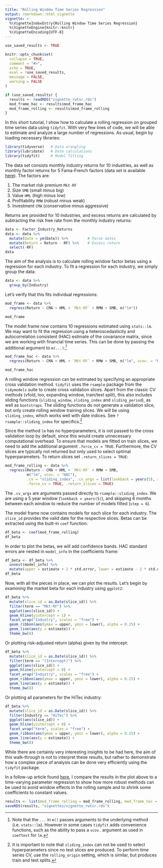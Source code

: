 ```yaml
---
title: "Rolling Window Time Series Regression"
output: rmarkdown::html_vignette
vignette: >
  %\VignetteIndexEntry{Rolling Window Time Series Regression}
  %\VignetteEngine{knitr::knitr}
  %\VignetteEncoding{UTF-8}
---
```


```r
use_saved_results <- TRUE

knitr::opts_chunk$set(
  collapse = TRUE,
  comment = "#>",
  echo = TRUE,
  eval = !use_saved_results,
  message = FALSE,
  warning = FALSE
)

if (use_saved_results) {
  results <- readRDS("vignette_rwtsr.rds")
  mod_frame_hac <- results$mod_frame_hac
  mod_frame_rolling <- results$mod_frame_rolling
}
```

In this short tutorial, I show how to calculate a rolling regression on grouped time series data using `tidyfit`. With very few lines of code, we will be able to estimate and analyze a large number of regressions. As usual, begin by loading necessary libraries:

```r
library(tidyverse)   # Data wrangling
library(lubridate)   # Date calculations
library(tidyfit)     # Model fitting
```

The data set consists monthly industry returns for 10 industries, as well as monthly factor returns for 5 Fama-French factors (data set is available  [here](https://mba.tuck.dartmouth.edu/pages/faculty/ken.french/data_library.html)). The factors are:

  1. The market risk premium `Mkt-RF`
  2. Size `SMB` (small minus big)
  3. Value `HML` (high minus low)
  4. Profitability `RMW` (robust minus weak)
  5. Investment `CMA` (conservative minus aggressive)
  
Returns are provided for 10 industries, and excess returns are calculated by subtracting the risk free rate from the monthly industry returns:

```r
data <- Factor_Industry_Returns
data <- data %>% 
  mutate(Date = ym(Date)) %>%         # Parse dates
  mutate(Return = Return - RF) %>%    # Excess return
  select(-RF)
data
```

The aim of the analysis is to calculate rolling window factor betas using a regression for each industry. To fit a regression for each industry, we simply group the data:

```r
data <- data %>% 
  group_by(Industry)
```

Let's verify that this fits individual regressions:

```r
mod_frame <- data %>% 
  regress(Return ~ CMA + HML + `Mkt-RF` + RMW + SMB, m("lm"))

mod_frame
```

The model frame now contains 10 regressions estimated using `stats::lm`. We may want to fit the regression using a heteroscedasticity and autocorrelation consistent (HAC) estimate of the covariance matrix, since we are working with financial time series. This can be done by passing the additional argument to `m(...)`:^[Note that the `...` in `m()` passes arguments to the underlying method (i.e. `stats::lm`). However in some cases `tidyfit` adds convenience functions, such as the ability to pass a `vcov.` argument as used in `coeftest` for `lm`.]

```r
mod_frame_hac <- data %>% 
  regress(Return ~ CMA + HML + `Mkt-RF` + RMW + SMB, m("lm", vcov. = "HAC"))
```

```r
mod_frame_hac
```

A rolling window regression can be estimated by specifying an appropriate cross validation method. `tidyfit` uses the `rsample` package from the `tidymodels` suite to create cross validation slices. Apart from the classic CV methods (vfold, loo, expanding window, train/test split), this also includes sliding functions (`sliding_window`, `sliding_index` and `sliding_period`), as well as `bootstraps`. The sliding functions do not generate a validation slice, but only create rolling window training slices. We will be using `sliding_index`, which works well with date indices. See `?rsample::sliding_index` for specifics.^[It is important to note that `sliding_index` can not be used to select hyperparameters since no test slices are produced. To perform time series CV, use the `rolling_origin` setting, which is similar, but produces train and test splits.]

Since the method `lm` has no hyperparameters, it is not passed to the cross validation loop by default, since this would create unnecessary computational overhead. To ensure that models are fitted on train slices, we need to add the additional argument `.force_cv = TRUE`. Furthermore, the CV slices are typically not returned but only used to select optimal hyperparameters. To return slices set `.return_slices = TRUE`:

```r
mod_frame_rolling <- data %>% 
  regress(Return ~ CMA + HML + `Mkt-RF` + RMW + SMB,
          m("lm", vcov. = "HAC"),
          .cv = "sliding_index", .cv_args = list(lookback = years(5), step = 6, index = "Date"),
          .force_cv = TRUE, .return_slices = TRUE)
```

The `.cv_args` are arguments passed directly to `rsample::sliding_index`. We are using a 5 year window (`lookback = years(5)`), and skipping 6 months between each window to reduce the number of models fitted (`step = 6`).

The model frame now contains models for each slice for each industry. The `slice_id` provides the valid date for the respective slices. Betas can be extracted using the built-in `coef` function:

```r
df_beta <- coef(mod_frame_rolling)
df_beta
```

In order to plot the betas, we will add confidence bands. HAC standard errors are nested in `model_info` in the coefficients frame:

```r
df_beta <- df_beta %>% 
  unnest(model_info) %>% 
  mutate(upper = estimate + 2 * std.error, lower = estimate - 2 * std.error)
df_beta
```

Now, with all the pieces in place, we can plot the results. Let's begin by examining the market beta for each industry using `ggplot2`:

```r
df_beta %>% 
  mutate(slice_id = as.Date(slice_id)) %>% 
  filter(term == "Mkt-RF") %>% 
  ggplot(aes(slice_id)) +
  geom_hline(yintercept = 1) +
  facet_wrap("Industry", scales = "free") +
  geom_ribbon(aes(ymax = upper, ymin = lower), alpha = 0.25) +
  geom_line(aes(y = estimate)) +
  theme_bw(8)
```

Or plotting risk-adjusted return (alpha) given by the intercept:

```r
df_beta %>% 
  mutate(slice_id = as.Date(slice_id)) %>% 
  filter(term == "(Intercept)") %>% 
  ggplot(aes(slice_id)) +
  geom_hline(yintercept = 0) +
  facet_wrap("Industry", scales = "free") +
  geom_ribbon(aes(ymax = upper, ymin = lower), alpha = 0.25) +
  geom_line(aes(y = estimate)) +
  theme_bw(8)
```

Or plotting all parameters for the HiTec industry:

```r
df_beta %>% 
  mutate(slice_id = as.Date(slice_id)) %>% 
  filter(Industry == "HiTec") %>% 
  ggplot(aes(slice_id)) +
  geom_hline(yintercept = 0) +
  facet_wrap("term", scales = "free") +
  geom_ribbon(aes(ymax = upper, ymin = lower), alpha = 0.25) +
  geom_line(aes(y = estimate)) +
  theme_bw(8)
```

While there are certainly very interesting insights to be had here, the aim of this walk-through is not to interpret these results, but rather to demonstrate how a complex piece of analysis can be done very efficiently using the `tidyfit` package.

In a follow-up article found [here](https://tidyfit.unchartedml.com/articles/Time-varying_parameters_vs_rolling_windows.html), I compare the results in the plot above to a time-varying parameter regression to show how more robust methods can be used to avoid window effects in the rolling sample and to shrink some coefficients to constant values.

```r
results <- list(mod_frame_rolling = mod_frame_rolling, mod_frame_hac = mod_frame_hac)
saveRDS(results, "vignettes/vignette_rwtsr.rds")
```

